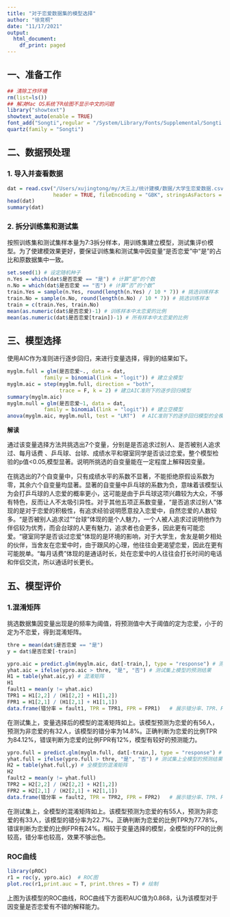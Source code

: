 ```yaml
---
title: "对于恋爱数据集的模型选择"
author: "徐竞桐"
date: "11/17/2021"
output: 
  html_document:
    df_print: paged
---
```


## 一、准备工作

```r
## 清除工作环境
rm(list=ls())
## 解决Mac OS系统下R绘图不显示中文的问题
library("showtext")
showtext_auto(enable = TRUE)
font_add("Songti",regular = "/System/Library/Fonts/Supplemental/Songti.ttc")
quartz(family = "Songti")
```

## 二、数据预处理

### 1. 导入并查看数据

```r
dat = read.csv("/Users/xujingtong/my/大三上/统计建模/数据/大学生恋爱数据.csv", 
               header = TRUE, fileEncoding = "GBK", stringsAsFactors = T)       # 导入数据，使用GBK编码识别中文
head(dat)                                                                       # 查看数据集的前几行
summary(dat)                                                                    # 查看数据集的描述统计结果
```

### 2. 拆分训练集和测试集

按照训练集和测试集样本量为7:3拆分样本，用训练集建立模型，测试集评价模型。为了使建模效果更好，要保证训练集和测试集中因变量“是否恋爱”中“是”的占比和原数据集中一致。

```r
set.seed(1) # 设定随机种子
n.Yes = which(dat$是否恋爱 == "是") # 计算“是“的个数
n.No = which(dat$是否恋爱 == "否") # 计算“否”的个数”
train.Yes = sample(n.Yes, round(length(n.Yes) / 10 * 7)) # 挑选训练样本
train.No = sample(n.No, round(length(n.No) / 10 * 7)) # 挑选训练样本
train = c(train.Yes, train.No)
mean(as.numeric(dat$是否恋爱)-1) # 训练样本中太恋爱的比例
mean(as.numeric(dat$是否恋爱[train])-1) # 所有样本中太恋爱的比例
```

## 三、模型选择

使用AIC作为准则进行逐步回归，来进行变量选择，得到的结果如下。

```r
myglm.full = glm(是否恋爱~., data = dat, 
            family = binomial(link = "logit")) # 建立全模型
myglm.aic = step(myglm.full, direction = "both",
                 trace = F, k = 2) # 建立AIC准则下的逐步回归模型
summary(myglm.aic)
myglm.null = glm(是否恋爱~1, data = dat, 
            family = binomial(link = "logit")) # 建立空模型 
anova(myglm.aic, myglm.null, test = "LRT")  # AIC准则下的逐步回归模型的全模型检验
```

**解读**

通过该变量选择方法共挑选出7个变量，分别是是否追求过别人、是否被别人追求过、每月话费 、乒乓球、台球、成绩水平和寝室同学是否谈过恋爱。整个模型检验的p值<0.05,模型显著。说明所挑选的自变量能在一定程度上解释因变量。

在挑选出的7个自变量中，只有成绩水平的系数不显著，不能拒绝原假设系数为零，其余六个自变量均显著。显著的自变量中乒乓球的系数为负，意味着该模型认为会打乒乓球的人恋爱的概率更小，这可能是由于乒乓球这项兴趣较为大众，不够有特色，反而让人不太吸引异性。对于其他五项正系数变量，“是否追求过别人”体现的是对于恋爱的积极性，有追求经验说明愿意投入恋爱中，自然恋爱的人数较多。“是否被别人追求过”“台球”体现的是个人魅力，一个人被人追求过说明他作为伴侣较为优秀，而会台球的人更有魅力，追求者也会更多，因此更有可能恋爱。“寝室同学是否谈过恋爱”体现的是环境的影响，对于大学生，舍友是朝夕相处的伙伴，当舍友在恋爱中时，由于跟风的心理，他往往会更渴望恋爱，因此在更有可能脱单。“每月话费”体现的是通话时长，处在恋爱中的人往往会打长时间的电话和伴侣交流，所以通话时长更长。




## 五、模型评价

### 1.混淆矩阵

挑选数据集因变量出现是的频率为阈值，将预测值中大于阈值的定为恋爱，小于的定为不恋爱，得到混淆矩阵。

```r
thre = mean(dat$是否恋爱 == "是")
y = dat$是否恋爱[-train]

ypro.aic = predict.glm(myglm.aic, dat[-train,], type = "response") # 测试集上模型的预测概率
yhat.aic = ifelse(ypro.aic > thre, "是", "否") # 测试集上模型的预测结果
H1 = table(yhat.aic,y) # 混淆矩阵
H1
fault1 = mean(y != yhat.aic)
TPR1 = H1[2,2] / (H1[2,2] + H1[1,2])
FPR1 = H1[2,1] / (H1[2,1] + H1[1,1])
data.frame(错分率 = fault1, TPR = TPR1, FPR = FPR1)   # 展示错分率、TPR、FPR
```

在测试集上，变量选择后的模型的混淆矩阵如上。该模型预测为恋爱的有56人，预测为非恋爱的有32人，该模型的错分率为14.8%。正确判断为恋爱的比例TPR为84.12%，错误判断为恋爱的比例FPR有12%，模型有较好的预测能力。

```r
ypro.full = predict.glm(myglm.full, dat[-train,], type = "response") # 测试集上全模型的预测概率
yhat.full = ifelse(ypro.full > thre, "是", "否") # 测试集上全模型的预测结果
H2 = table(yhat.full,y) # 全模型的混淆矩阵
H2
fault2 = mean(y != yhat.full)
TPR2 = H2[2,2] / (H2[2,2] + H2[1,2])
FPR2 = H2[2,1] / (H2[2,1] + H2[1,1])
data.frame(错分率 = fault2, TPR = TPR2, FPR = FPR2)   # 展示错分率、TPR、FPR
```

在测试集上，全模型的混淆矩阵如上。该模型预测为恋爱的有55人，预测为非恋爱的有33人，该模型的错分率为22.7%。正确判断为恋爱的比例TPR为77.78%，错误判断为恋爱的比例FPR有24%。相较于变量选择的模型，全模型的FPR的比例较高，错分率也较高，效果不够出色。

### ROC曲线

```r
library(pROC)
r1 = roc(y, ypro.aic)  # ROC图
plot.roc(r1,print.auc = T, print.thres = T) # 绘制
```

上图为该模型的ROC曲线，ROC曲线下方面积AUC值为0.868，认为该模型对于因变量是否恋爱有不错的解释能力。















